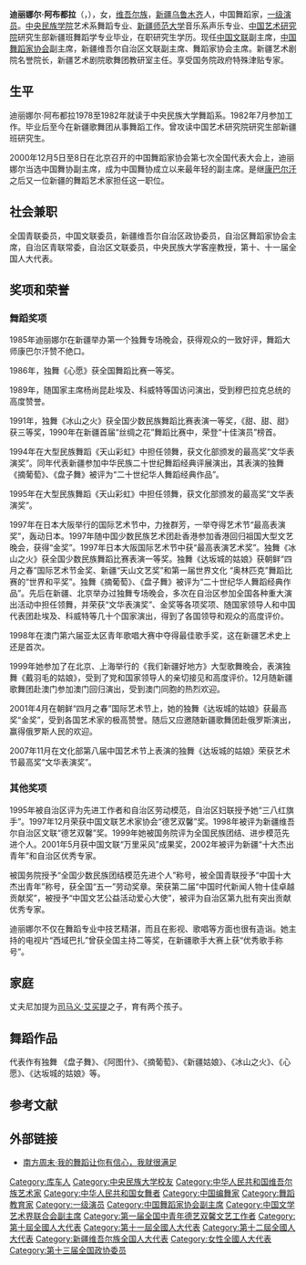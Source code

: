 {{Infobox person
|name        = 迪丽娜尔·阿布都拉<br />دىلنار ئابدۇللا
|image       =
|birth_date  = {{Birth date and age|1966|4|1}}
|birth_place = {{CHN}}[[新疆维吾尔自治区|新疆维吾尔自治区]][[乌鲁木齐市|乌鲁木齐市]]
|other_names =
|alma_mater  = [[中央民族大学|中央民族大学]]舞蹈专业<br /> [[新疆大学|新疆大学]]声乐专业
|residence   = [[乌鲁木齐市|乌鲁木齐市]]
|children    = 
}}
'''迪丽娜尔·阿布都拉'''（{{lang-ug|دىلنار ئابدۇللا}}，{{bd|1966年|4月1日|catIdx=Abu}}），女，[[维吾尔族|维吾尔族]]，[[新疆|新疆]][[乌鲁木齐市|乌鲁木齐]]人，中国舞蹈家，[[一级演员|一级演员]]。[[中央民族学院|中央民族学院]]艺术系舞蹈专业、[[新疆师范大学|新疆师范大学]]音乐系声乐专业、[[中国艺术研究院|中国艺术研究院]]研究生部新疆班舞蹈学专业毕业，在职研究生学历。现任[[中国文联|中国文联]]副主席，[[中国舞蹈家协会|中国舞蹈家协会]]副主席，新疆维吾尔自治区文联副主席、舞蹈家协会主席。新疆艺术剧院名誉院长，新疆艺术剧院歌舞团教研室主任。享受国务院政府特殊津贴专家。

== 生平 ==
迪丽娜尔·阿布都拉1978至1982年就读于中央民族大学舞蹈系。1982年7月参加工作。毕业后至今在新疆歌舞团从事舞蹈工作。曾攻读中国艺术研究院研究生部新疆班研究生。

2000年12月5日至8日在北京召开的中国舞蹈家协会第七次全国代表大会上，迪丽娜尔当选中国舞协副主席，成为中国舞协成立以来最年轻的副主席。是继[[康巴尔汗|康巴尔汗]]之后又一位新疆的舞蹈艺术家担任这一职位。

== 社会兼职 ==
全国青联委员，中国文联委员，新疆维吾尔自治区政协委员，自治区舞蹈家协会主席，自治区青联常委，自治区文联委员，中央民族大学客座教授，第十、十一届全国人大代表。

== 奖项和荣誉 ==
=== 舞蹈奖项 ===
1985年迪丽娜尔在新疆举办第一个独舞专场晚会，获得观众的一致好评，舞蹈大师康巴尔汗赞不绝口。

1986年，独舞《心愿》获全国舞蹈比赛一等奖。

1989年，随国家主席杨尚昆赴埃及、科威特等国访问演出，受到穆巴拉克总统的高度赞誉。

1991年，独舞《冰山之火》获全国少数民族舞蹈比赛表演一等奖，《甜、甜、甜》获三等奖，1990年在新疆首届“丝绸之花”舞蹈比赛中，荣登“十佳演员”榜首。

1994年在大型民族舞蹈《天山彩虹》中担任领舞，获文化部颁发的最高奖“文华表演奖”。同年代表新疆参加中华民族二十世纪舞蹈经典评展演出，其表演的独舞《摘葡萄》、《盘子舞》被评为“二十世纪华人舞蹈经典作品”。

1995年在大型民族舞蹈《天山彩虹》中担任领舞，获文化部颁发的最高奖“文华表演奖”。

1997年在日本大阪举行的国际艺术节中，力挫群芳，一举夺得艺术节“最高表演奖”，轰动日本。1997年随中国少数民族艺术团赴香港参加香港回归祖国大型文艺晚会，获得“金奖”。1997年日本大阪国际艺术节中获“最高表演艺术奖”。独舞《冰山之火》获全国少数民族舞蹈比赛表演一等奖。独舞《达坂城的姑娘》获朝鲜“四月之春”国际艺术节金奖、新疆“天山文艺奖”和第一届世界文化 “奥林匹克”舞蹈比赛的“世界和平奖”。独舞《摘葡萄》、《盘子舞》被评为“二十世纪华人舞蹈经典作品”。先后在新疆、北京举办过独舞专场晚会，多次在自治区参加全国各种重大演出活动中担任领舞，并荣获“文华表演奖”、金奖等各项奖项、随国家领导人和中国代表团赴埃及、科威特等几十个国家演出，得到了各国领导和观众的高度评价。

1998年在澳门第六届亚太区青年歌唱大赛中夺得最佳歌手奖，这在新疆艺术史上还是首次。

1999年她参加了在北京、上海举行的《我们新疆好地方》大型歌舞晚会，表演独舞《戴羽毛的姑娘》，受到了党和国家领导人的亲切接见和高度评价。12月随新疆歌舞团赴澳门参加澳门回归演出，受到澳门同胞的热烈欢迎。

2001年4月在朝鲜“四月之春”国际艺术节上，她的独舞《达坂城的姑娘》获最高奖“金奖”，受到各国艺术家的极高赞誉。随后又应邀随新疆歌舞团赴俄罗斯演出，赢得俄罗斯人民的欢迎。

2007年11月在文化部第八届中国艺术节上表演的独舞《达坂城的姑娘》荣获艺术节最高奖“文华表演奖”。

=== 其他奖项 ===
1995年被自治区评为先进工作者和自治区劳动模范，自治区妇联授予她“三八红旗手”。1997年12月荣获中国文联艺术家协会“德艺双馨”奖。1998年被评为新疆维吾尔自治区文联“德艺双馨”奖。1999年她被国务院评为全国民族团结、进步模范先进个人。2001年5月获中国文联“万里采风”成果奖，2002年被评为新疆“十大杰出青年”和自治区优秀专家。

被国务院授予“全国少数民族团结模范先进个人”称号，被全国青联授予“中国十大杰出青年”称号，获全国“五一”劳动奖章。荣获第二届“中国时代新闻人物十佳卓越贡献奖”，被授予“中国文艺公益活动爱心大使”，被评为自治区第九批有突出贡献优秀专家。

迪丽娜尔不仅在舞蹈专业中技艺精湛，而且在影视、歌唱等方面也很有造诣。她主持的电视片“西域巴扎”曾获全国主持二等奖，在新疆歌手大赛上获“优秀歌手称号”。

== 家庭 ==
丈夫尼加提为[[司马义·艾买提|司马义·艾买提]]之子，育有两个孩子。

== 舞蹈作品 ==
代表作有独舞 《盘子舞》、《阿图什》、《摘葡萄》、《新疆姑娘》、《冰山之火》、《心愿》、《达坂城的姑娘》等。

== 参考文献 ==
{{Reflist}}

== 外部链接 ==
* [http://www.nanfangdaily.com.cn/wh/200907240117.asp 南方周末·我的舞蹈让你有信心，我就很满足]

{{第一届全国中青年德艺双馨文艺工作者}}
{{Navboxes 
| title  = 迪丽娜尔·阿布都拉在[[中国舞蹈家协会|中国舞蹈家协会]]的职务
| list1  =
{{中国舞蹈家协会第七届理事会}}
{{中国舞蹈家协会第九届理事会}}
{{中国舞蹈家协会第十届理事会}}
{{中国舞蹈家协会第十一届理事会}}
}}
{{Navboxes 
| title  = 迪丽娜尔·阿布都拉在[[中国文学艺术界联合会|中国文学艺术界联合会]]的职务
| list1  =
{{中国文学艺术界联合会第八届全国委员会}}
{{中国文学艺术界联合会第九届全国委员会}}
{{中国文学艺术界联合会第十届全国委员会}}
}}

{{Authority control}}

{{DEFAULTSORT:D}}
[[Category:库车人|Category:库车人]]
[[Category:中央民族大学校友|Category:中央民族大学校友]]
[[Category:中华人民共和国维吾尔族艺术家|Category:中华人民共和国维吾尔族艺术家]]
[[Category:中华人民共和国女舞者|Category:中华人民共和国女舞者]]
[[Category:中国编舞家|Category:中国编舞家]]
[[Category:舞蹈教育家|Category:舞蹈教育家]]
[[Category:一级演员|Category:一级演员]]
[[Category:中国舞蹈家协会副主席|Category:中国舞蹈家协会副主席]]
[[Category:中国文学艺术界联合会副主席|Category:中国文学艺术界联合会副主席]]
[[Category:第一届全国中青年德艺双馨文艺工作者|Category:第一届全国中青年德艺双馨文艺工作者]]
[[Category:第十屆全國人大代表|Category:第十屆全國人大代表]]
[[Category:第十一屆全國人大代表|Category:第十一屆全國人大代表]]
[[Category:第十二屆全國人大代表|Category:第十二屆全國人大代表]]
[[Category:新疆维吾尔族全国人大代表|Category:新疆维吾尔族全国人大代表]]
[[Category:女性全國人大代表|Category:女性全國人大代表]]
[[Category:第十三届全国政协委员|Category:第十三届全国政协委员]]